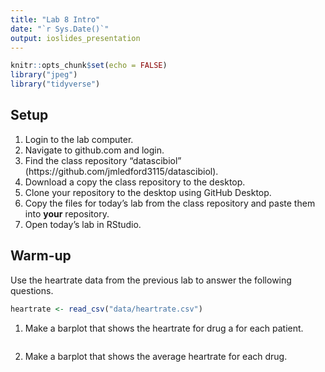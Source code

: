 ```yaml
---
title: "Lab 8 Intro"
date: "`r Sys.Date()`"
output: ioslides_presentation
---
```


```r
knitr::opts_chunk$set(echo = FALSE)
library("jpeg")
library("tidyverse")
```

## Setup
1. Login to the lab computer.    
2. Navigate to github.com and login.  
3. Find the class repository "datascibiol" (https://github.com/jmledford3115/datascibiol).  
4. Download a copy the class repository to the desktop.  
5. Clone your repository to the desktop using GitHub Desktop.  
6. Copy the files for today's lab from the class repository and paste them into **your** repository.  
7. Open today's lab in RStudio.  

## Warm-up
Use the heartrate data from the previous lab to answer the following questions.  
```r
heartrate <- read_csv("data/heartrate.csv")
```

1. Make a barplot that shows the heartrate for drug a for each patient.
```r

```

2. Make a barplot that shows the average heartrate for each drug.
```r

```
